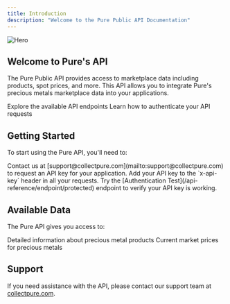 ```yaml
---
title: Introduction
description: "Welcome to the Pure Public API Documentation"
---
```


<img className="block" src="/images/hero.webp" alt="Hero" />

## Welcome to Pure's API

The Pure Public API provides access to marketplace data including products, spot prices, and more. This API allows you to integrate Pure's precious metals marketplace data into your applications.

<CardGroup cols={2}>
  <Card title="API Reference" icon="code" href="/api-reference/introduction">
    Explore the available API endpoints
  </Card>
  <Card
    title="Authentication"
    icon="lock"
    href="/api-reference/introduction#authentication"
  >
    Learn how to authenticate your API requests
  </Card>
</CardGroup>

## Getting Started

To start using the Pure API, you'll need to:

<Steps>
  <Step title="Request an API Key">
    Contact us at [support@collectpure.com](mailto:support@collectpure.com) to
    request an API key for your application.
  </Step>
  <Step title="Include Your API Key">
    Add your API key to the `x-api-key` header in all your requests.
  </Step>
  <Step title="Make Your First Request">
    Try the [Authentication Test](/api-reference/endpoint/protected) endpoint to
    verify your API key is working.
  </Step>
</Steps>

## Available Data

The Pure API gives you access to:

<CardGroup cols={2}>
  <Card
    title="Products"
    icon="coins"
    href="/api-reference/endpoint/list-products"
  >
    Detailed information about precious metal products
  </Card>
  <Card
    title="Spot Prices"
    icon="chart-line"
    href="/api-reference/endpoint/get-spot-prices"
  >
    Current market prices for precious metals
  </Card>
</CardGroup>

## Support

If you need assistance with the API, please contact our support team at [collectpure.com](https://www.collectpure.com).
